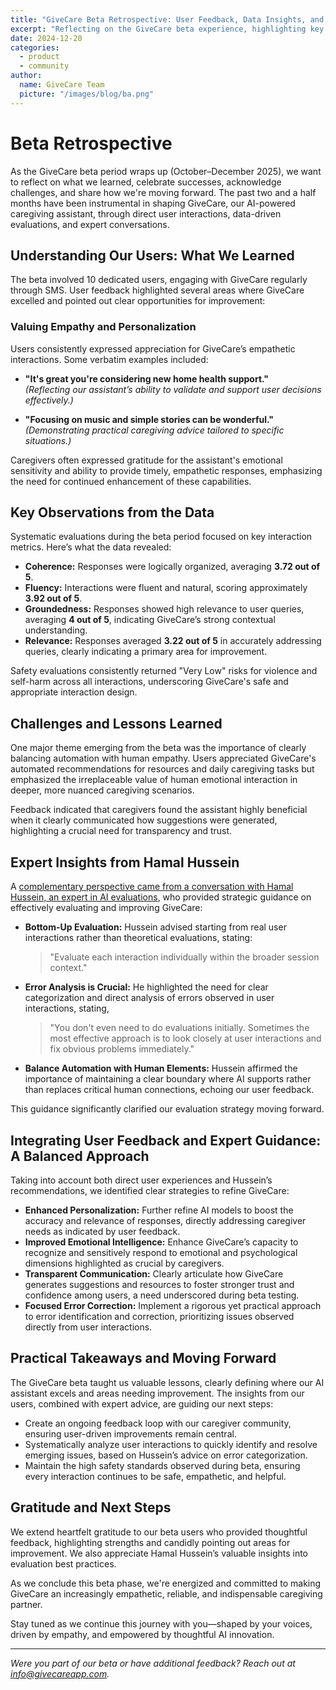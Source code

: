 ```yaml
---
title: "GiveCare Beta Retrospective: User Feedback, Data Insights, and Expert Advice"
excerpt: "Reflecting on the GiveCare beta experience, highlighting key learnings from users, systematic evaluations, and expert insights on refining our AI-powered caregiving assistant."
date: 2024-12-20
categories: 
  - product
  - community
author:
  name: GiveCare Team
  picture: "/images/blog/ba.png"
---
```


# Beta Retrospective

As the GiveCare beta period wraps up (October–December 2025), we want to reflect on what we learned, celebrate successes, acknowledge challenges, and share how we're moving forward. The past two and a half months have been instrumental in shaping GiveCare, our AI-powered caregiving assistant, through direct user interactions, data-driven evaluations, and expert conversations.

## Understanding Our Users: What We Learned

The beta involved 10 dedicated users, engaging with GiveCare regularly through SMS. User feedback highlighted several areas where GiveCare excelled and pointed out clear opportunities for improvement:

### Valuing Empathy and Personalization

Users consistently expressed appreciation for GiveCare’s empathetic interactions. Some verbatim examples included:

- **"It's great you're considering new home health support."**  
  *(Reflecting our assistant’s ability to validate and support user decisions effectively.)*

- **"Focusing on music and simple stories can be wonderful."**  
  *(Demonstrating practical caregiving advice tailored to specific situations.)*

Caregivers often expressed gratitude for the assistant's emotional sensitivity and ability to provide timely, empathetic responses, emphasizing the need for continued enhancement of these capabilities.

## Key Observations from the Data

Systematic evaluations during the beta period focused on key interaction metrics. Here’s what the data revealed:

- **Coherence:** Responses were logically organized, averaging **3.72 out of 5**.
- **Fluency:** Interactions were fluent and natural, scoring approximately **3.92 out of 5**.
- **Groundedness:** Responses showed high relevance to user queries, averaging **4 out of 5**, indicating GiveCare’s strong contextual understanding.
- **Relevance:** Responses averaged **3.22 out of 5** in accurately addressing queries, clearly indicating a primary area for improvement.

Safety evaluations consistently returned "Very Low" risks for violence and self-harm across all interactions, underscoring GiveCare's safe and appropriate interaction design.

## Challenges and Lessons Learned

One major theme emerging from the beta was the importance of clearly balancing automation with human empathy. Users appreciated GiveCare's automated recommendations for resources and daily caregiving tasks but emphasized the irreplaceable value of human emotional interaction in deeper, more nuanced caregiving scenarios.

Feedback indicated that caregivers found the assistant highly beneficial when it clearly communicated how suggestions were generated, highlighting a crucial need for transparency and trust.

## Expert Insights from Hamal Hussein

A [complementary perspective came from a conversation with Hamal Hussein, an expert in AI evaluations](https://www.youtube.com/watch?v=ZEvXvyY17Ys&t=8s), who provided strategic guidance on effectively evaluating and improving GiveCare:

- **Bottom-Up Evaluation:** Hussein advised starting from real user interactions rather than theoretical evaluations, stating:
  > "Evaluate each interaction individually within the broader session context."

- **Error Analysis is Crucial:** He highlighted the need for clear categorization and direct analysis of errors observed in user interactions, stating,  
  > "You don't even need to do evaluations initially. Sometimes the most effective approach is to look closely at user interactions and fix obvious problems immediately."

- **Balance Automation with Human Elements:** Hussein affirmed the importance of maintaining a clear boundary where AI supports rather than replaces critical human connections, echoing our user feedback.

This guidance significantly clarified our evaluation strategy moving forward.

## Integrating User Feedback and Expert Guidance: A Balanced Approach

Taking into account both direct user experiences and Hussein’s recommendations, we identified clear strategies to refine GiveCare:

- **Enhanced Personalization:** Further refine AI models to boost the accuracy and relevance of responses, directly addressing caregiver needs as indicated by user feedback.
- **Improved Emotional Intelligence:** Enhance GiveCare’s capacity to recognize and sensitively respond to emotional and psychological dimensions highlighted as crucial by caregivers.
- **Transparent Communication:** Clearly articulate how GiveCare generates suggestions and resources to foster stronger trust and confidence among users, a need underscored during beta testing.
- **Focused Error Correction:** Implement a rigorous yet practical approach to error identification and correction, prioritizing issues observed directly from user interactions.

## Practical Takeaways and Moving Forward

The GiveCare beta taught us valuable lessons, clearly defining where our AI assistant excels and areas needing improvement. The insights from our users, combined with expert advice, are guiding our next steps:

- Create an ongoing feedback loop with our caregiver community, ensuring user-driven improvements remain central.
- Systematically analyze user interactions to quickly identify and resolve emerging issues, based on Hussein’s advice on error categorization.
- Maintain the high safety standards observed during beta, ensuring every interaction continues to be safe, empathetic, and helpful.

## Gratitude and Next Steps

We extend heartfelt gratitude to our beta users who provided thoughtful feedback, highlighting strengths and candidly pointing out areas for improvement. We also appreciate Hamal Hussein’s valuable insights into evaluation best practices.

As we conclude this beta phase, we're energized and committed to making GiveCare an increasingly empathetic, reliable, and indispensable caregiving partner.

Stay tuned as we continue this journey with you—shaped by your voices, driven by empathy, and empowered by thoughtful AI innovation.

---

*Were you part of our beta or have additional feedback? Reach out at info@givecareapp.com.*
